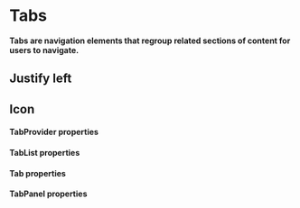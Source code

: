 # Tabs

**Tabs are navigation elements that regroup related sections of content for users to navigate.**

<DemoBlock demo="default" withThemeSwitcher />

## Justify left

<DemoBlock demo="left-tabs" withThemeSwitcher />

## Icon

<DemoBlock demo="icon-tabs" withThemeSwitcher />

#### TabProvider properties

<PropTable component="TabProvider" />

#### TabList properties

<PropTable component="TabList" />

#### Tab properties

<PropTable component="Tab" />

#### TabPanel properties

<PropTable component="TabPanel" />
